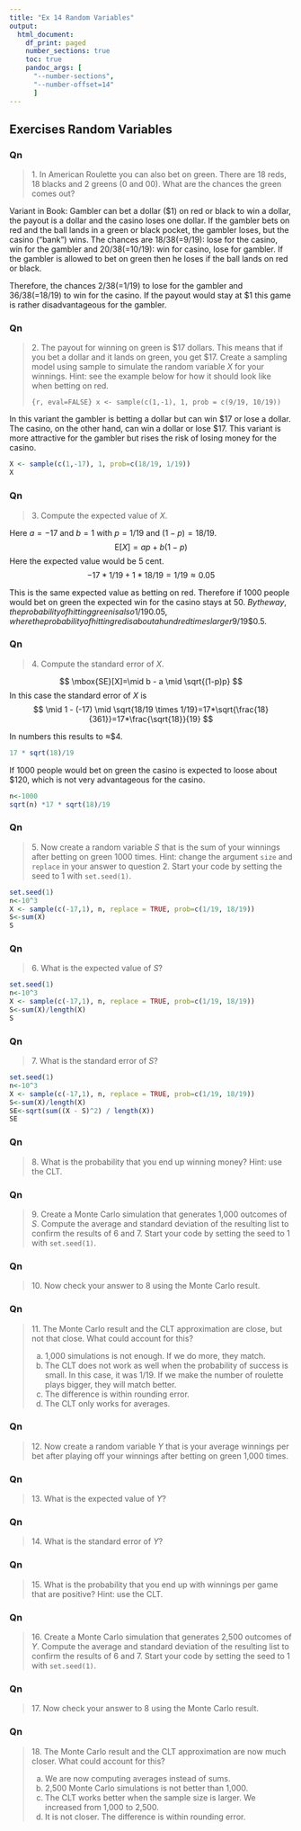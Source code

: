 ```yaml
---
title: "Ex 14 Random Variables"
output:
  html_document:
    df_print: paged
    number_sections: true
    toc: true
    pandoc_args: [
      "--number-sections",
      "--number-offset=14"
      ]
---
```


## Exercises Random Variables

### Qn

>1\. In American Roulette you can also bet on green. There are 18 reds, 18 blacks and 2 greens (0 and 00). What are the chances the green comes out?

Variant in Book: 
Gambler can bet a dollar ($1) on red or black to win a dollar, the payout is a dollar and the casino loses one dollar. If the gambler bets on red and the ball lands in a green or black pocket, the gambler loses, but the casino ("bank") wins.
The chances are 18/38(=9/19): lose for the casino, win for the gambler and 20/38(=10/19): win for casino, lose for gambler.
If the gambler is allowed to bet on green then he loses if the ball lands on red or black.\

Therefore, the chances 2/38(=1/19) to lose for the gambler and 36/38(=18/19) to win for the casino. If the payout would stay at $1 this game is rather disadvantageous for the gambler.


### Qn
>2\. The payout for winning on green is \$17 dollars. This means that if you bet a dollar and it lands on green, you get \$17. Create a sampling model using sample to simulate the random variable $X$ for your winnings. Hint: see the example below for how it should look like when betting on red.
>
>```{r, eval=FALSE}
>x <- sample(c(1,-1), 1, prob = c(9/19, 10/19))
>```

In this variant the gambler is betting a dollar but can win $17 or lose a dollar. The casino, on the other hand, can win a dollar or lose $17. This variant is more attractive for the gambler but rises the risk of losing money for the casino.

```r
X <- sample(c(1,-17), 1, prob=c(18/19, 1/19))
X
```

### Qn
>3\. Compute the expected value of $X$.

Here $a=-17$ and $b=1$ with $p=1/19$ and $(1-p)=18/19$.
$$
\mbox{E}[X] = ap + b(1-p)
$$ 
Here the expected value would be 5 cent.
$$
-17*1/19+1*18/19=1/19\approx0.05
$$

This is the same expected value as betting on red. 
Therefore if 1000 people would bet on green the expected win for the casino stays at $50.\

By the way, the probability of hitting green is also 1/19$\approx$0.05, where the probability of hitting red is about a hundred times larger 9/19$\approx$0.5.

### Qn
>4\. Compute the standard error of $X$.

$$
\mbox{SE}[X]=\mid b - a \mid \sqrt{(1-p)p}
$$
In this case the standard error of $X$ is 
$$
\mid 1 - (-17) \mid \sqrt{18/19 \times 1/19}=17*\sqrt{\frac{18}{361}}=17*\frac{\sqrt{18}}{19}
$$

In numbers this results to $\approx$$4.

```r
17 * sqrt(18)/19
```

If 1000 people would bet on green the casino is expected to loose about $120, which is not very advantageous for the casino.
```r
n<-1000
sqrt(n) *17 * sqrt(18)/19
```


### Qn
>5\. Now create a random variable $S$ that is the sum of your winnings after betting on green 1000 times. Hint: change the argument `size` and `replace` in your answer to question 2. Start your code by setting the seed to 1 with `set.seed(1)`.

```r
set.seed(1)
n<-10^3
X <- sample(c(-17,1), n, replace = TRUE, prob=c(1/19, 18/19))
S<-sum(X)
S
```

### Qn
>6\. What is the expected value of $S$?

```r
set.seed(1)
n<-10^3
X <- sample(c(-17,1), n, replace = TRUE, prob=c(1/19, 18/19))
S<-sum(X)/length(X)
S
```

### Qn
>7\. What is the standard error of $S$?

```r
set.seed(1)
n<-10^3
X <- sample(c(-17,1), n, replace = TRUE, prob=c(1/19, 18/19))
S<-sum(X)/length(X)
SE<-sqrt(sum((X - S)^2) / length(X))
SE
```

### Qn
>8\. What is the probability that you end up winning money? Hint: use the CLT.


### Qn
>9\. Create a Monte Carlo simulation that generates 1,000 outcomes of $S$. Compute the average and standard deviation of the resulting list to confirm the results of 6 and 7. Start your code by setting the seed to 1 with `set.seed(1)`.


### Qn
>10\. Now check your answer to 8 using the Monte Carlo result. 

### Qn
>11\. The Monte Carlo result and the CLT approximation are close, but not that close. What could account for this?
>
>a. 1,000 simulations is not enough. If we do more, they match.
>b. The CLT does not work as well when the probability of success is small. In this case, it was 1/19. If we make the number of roulette plays bigger, they will match better.
>c. The difference is within rounding error.
>d. The CLT only works for averages.


### Qn
>12\. Now create a random variable $Y$ that is your average winnings per bet after playing off your winnings after betting on green 1,000 times.


### Qn
>13\. What is the expected value of $Y$?

### Qn
>14\. What is the standard error of $Y$?

### Qn
>15\. What is the probability that you end up with winnings per game that are positive? Hint: use the CLT.


### Qn
>16\. Create a Monte Carlo simulation that generates 2,500 outcomes of $Y$. Compute the average and standard deviation of the resulting list to confirm the results of 6 and 7. Start your code by setting the seed to 1 with `set.seed(1)`.

### Qn
>17\. Now check your answer to 8 using the Monte Carlo result. 

### Qn
>18\. The Monte Carlo result and the CLT approximation are now much closer.  What could account for this?
>
>a. We are now computing averages instead of sums.
>b. 2,500 Monte Carlo simulations is not better than 1,000.
>c. The CLT works better when the sample size is larger. We increased from 1,000 to 2,500.
>d. It is not closer. The difference is within rounding error.
